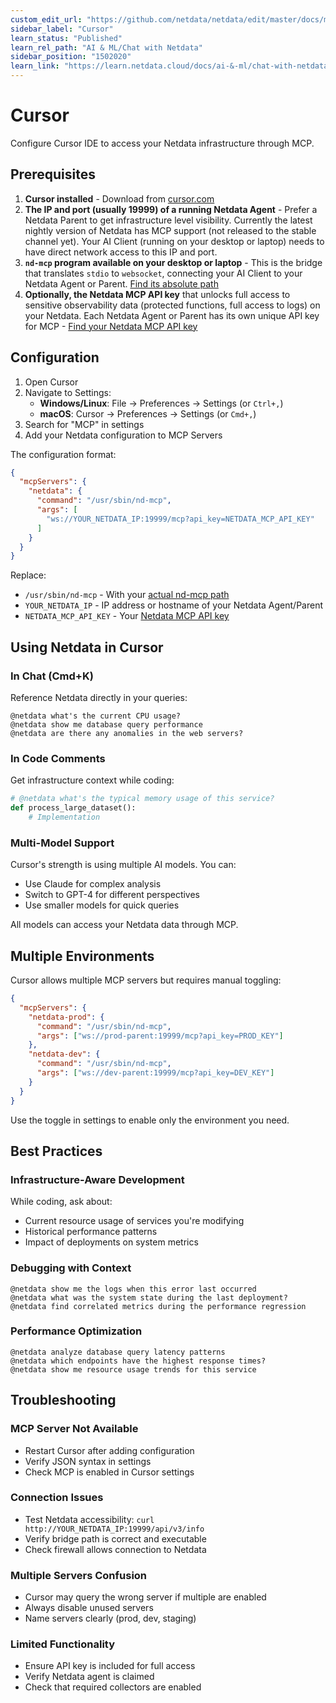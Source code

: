 ```yaml
---
custom_edit_url: "https://github.com/netdata/netdata/edit/master/docs/ml-ai/ai-chat-netdata/cursor.md"
sidebar_label: "Cursor"
learn_status: "Published"
learn_rel_path: "AI & ML/Chat with Netdata"
sidebar_position: "1502020"
learn_link: "https://learn.netdata.cloud/docs/ai-&-ml/chat-with-netdata/cursor"
---
```


# Cursor

Configure Cursor IDE to access your Netdata infrastructure through MCP.

## Prerequisites

1. **Cursor installed** - Download from [cursor.com](https://www.cursor.com)
2. **The IP and port (usually 19999) of a running Netdata Agent** - Prefer a Netdata Parent to get infrastructure level visibility. Currently the latest nightly version of Netdata has MCP support (not released to the stable channel yet). Your AI Client (running on your desktop or laptop) needs to have direct network access to this IP and port.
3. **`nd-mcp` program available on your desktop or laptop** - This is the bridge that translates `stdio` to `websocket`, connecting your AI Client to your Netdata Agent or Parent. [Find its absolute path](/docs/ai-&-ml/mcp#finding-the-nd-mcp-bridge)
4. **Optionally, the Netdata MCP API key** that unlocks full access to sensitive observability data (protected functions, full access to logs) on your Netdata. Each Netdata Agent or Parent has its own unique API key for MCP - [Find your Netdata MCP API key](/docs/ai-&-ml/mcp#finding-your-api-key)

## Configuration

1. Open Cursor
2. Navigate to Settings:
   - **Windows/Linux**: File → Preferences → Settings (or `Ctrl+,`)
   - **macOS**: Cursor → Preferences → Settings (or `Cmd+,`)
3. Search for "MCP" in settings
4. Add your Netdata configuration to MCP Servers

The configuration format:

```json
{
  "mcpServers": {
    "netdata": {
      "command": "/usr/sbin/nd-mcp",
      "args": [
        "ws://YOUR_NETDATA_IP:19999/mcp?api_key=NETDATA_MCP_API_KEY"
      ]
    }
  }
}
```

Replace:

- `/usr/sbin/nd-mcp` - With your [actual nd-mcp path](/docs/ai-&-ml/mcp#finding-the-nd-mcp-bridge)
- `YOUR_NETDATA_IP` - IP address or hostname of your Netdata Agent/Parent
- `NETDATA_MCP_API_KEY` - Your [Netdata MCP API key](/docs/ai-&-ml/mcp#finding-your-api-key)

## Using Netdata in Cursor

### In Chat (Cmd+K)

Reference Netdata directly in your queries:

```
@netdata what's the current CPU usage?
@netdata show me database query performance
@netdata are there any anomalies in the web servers?
```

### In Code Comments

Get infrastructure context while coding:

```python
# @netdata what's the typical memory usage of this service?
def process_large_dataset():
    # Implementation
```

### Multi-Model Support

Cursor's strength is using multiple AI models. You can:

- Use Claude for complex analysis
- Switch to GPT-4 for different perspectives
- Use smaller models for quick queries

All models can access your Netdata data through MCP.

## Multiple Environments

Cursor allows multiple MCP servers but requires manual toggling:

```json
{
  "mcpServers": {
    "netdata-prod": {
      "command": "/usr/sbin/nd-mcp",
      "args": ["ws://prod-parent:19999/mcp?api_key=PROD_KEY"]
    },
    "netdata-dev": {
      "command": "/usr/sbin/nd-mcp",
      "args": ["ws://dev-parent:19999/mcp?api_key=DEV_KEY"]
    }
  }
}
```

Use the toggle in settings to enable only the environment you need.

## Best Practices

### Infrastructure-Aware Development

While coding, ask about:

- Current resource usage of services you're modifying
- Historical performance patterns
- Impact of deployments on system metrics

### Debugging with Context

```
@netdata show me the logs when this error last occurred
@netdata what was the system state during the last deployment?
@netdata find correlated metrics during the performance regression
```

### Performance Optimization

```
@netdata analyze database query latency patterns
@netdata which endpoints have the highest response times?
@netdata show me resource usage trends for this service
```

## Troubleshooting

### MCP Server Not Available

- Restart Cursor after adding configuration
- Verify JSON syntax in settings
- Check MCP is enabled in Cursor settings

### Connection Issues

- Test Netdata accessibility: `curl http://YOUR_NETDATA_IP:19999/api/v3/info`
- Verify bridge path is correct and executable
- Check firewall allows connection to Netdata

### Multiple Servers Confusion

- Cursor may query the wrong server if multiple are enabled
- Always disable unused servers
- Name servers clearly (prod, dev, staging)

### Limited Functionality

- Ensure API key is included for full access
- Verify Netdata agent is claimed
- Check that required collectors are enabled
